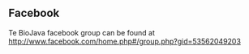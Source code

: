 ==Facebook==

Te BioJava facebook group can be found at [http://www.facebook.com/home.php#/group.php?gid=53562049203 http://www.facebook.com/home.php#/group.php?gid=53562049203]